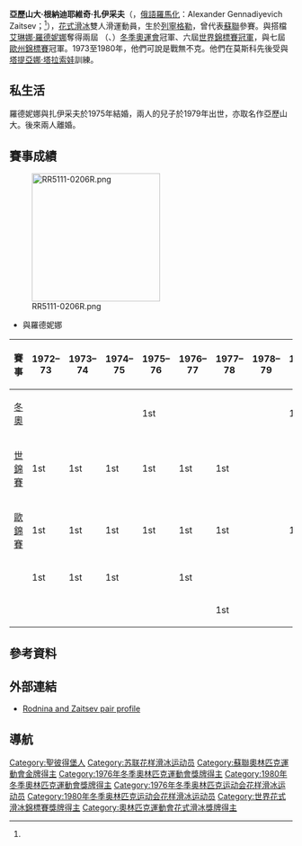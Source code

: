 {{refimprove|time=2015-03-21T11:30:43+00:00}}
{{noteTA
|1=zh-hk:花式溜冰; zh-tw:花式滑冰; zh-cn:花样滑冰; 
|2=zh-hk:溜冰; zh-hans:滑冰; zh-tw:滑冰;
|3=zh-hk:自由滑; zh-hans:自由滑; zh-tw:長曲項目;
|4=zh-hk:短節目; zh-hans:短节目; zh-tw:短曲項目;
|5=zh-hk:國際溜冰聯盟; zh-hans:国际滑冰联盟; zh-tw:國際滑冰總會;
}}
{{Infobox figure skater
|name=  亞歷山大·扎伊采夫<br>Alexander Zaitsev
|image= 
|caption= 
|fullname= Alexander Gennadiyevich Zaitsev
|altname= 
|country= {{URS}}
|formercountry=
|birth_date= {{Birth date and age|1952|6|16|df=yes}}
|birth_place= [[蘇聯|蘇聯]] [[俄罗斯苏维埃联邦社会主义共和国|俄羅斯聯邦]][[列寧格勒|列寧格勒]]
|hometown=
|residence= 
|death_date= 
|death_place=
|height= {{convert|5|ft|10|in|abbr=on}}<ref name=spref/>
|formerpartner= [[艾琳娜·羅德妮娜|艾琳娜·羅德妮娜]]
|formercoach= [[塔提亞娜·塔拉索娃|塔提亞娜·塔拉索娃]]<br />{{tsl|en|Stanislav Zhuk|斯坦尼斯拉夫·祖克}}
|formerchoreographer=
|skating club= 
|retired= 1980
|show-medals=no
|medaltemplates= <!-- see [[Template:MedalRelatedTemplates|Template:MedalRelatedTemplates]] -->
{{MedalCountry|{{URS}}}}
{{MedalSport| [[花式滑冰|花式滑冰]]}}
{{MedalCompetition|[[冬季奥林匹克运动会花样滑冰比赛|冬季奧運會]]}}
{{MedalGold|[[1980年冬季奥林匹克运动会|1980 普萊西德湖]] | {{tsl|en|Figure skating at the 1980 Winter Olympics|1980年冬季奥林匹克运动会花样滑冰比赛|雙人滑}}}}
{{MedalGold|[[1976年冬季奥林匹克运动会|1976 茵斯布魯克]] | {{tsl|en|Figure skating at the 1976 Winter Olympics|1976年冬季奥林匹克运动会花样滑冰比赛|雙人滑}}}}
{{MedalCompetition|[[世界花样滑冰锦标赛|世界錦標賽]]}}
{{MedalGold|{{tsl|en|1978 World Figure Skating Championships|1978年世界花式滑冰錦標賽|1978 渥太華}}|雙人滑}}
{{MedalGold|{{tsl|en|1977 World Figure Skating Championships|1977年世界花式滑冰錦標賽|1977 東京}}|雙人滑}}
{{MedalGold|{{tsl|en|1976 World Figure Skating Championships|1976年世界花式滑冰錦標賽|1976 哥特堡}}|雙人滑}}
{{MedalGold|{{tsl|en|1975 World Figure Skating Championships|1975年世界花式滑冰錦標賽|1975 科羅拉多泉}}|雙人滑}}
{{MedalGold|{{tsl|en|1974 World Figure Skating Championships|1974年世界花式滑冰錦標賽|1974 慕尼黑}}|雙人滑}}
{{MedalGold|{{tsl|en|1973 World Figure Skating Championships|1973年世界花式滑冰錦標賽|1973 布拉提斯拉瓦}}|雙人滑}}
{{MedalCompetition|[[欧洲花样滑冰锦标赛|歐州錦標賽]]}}
{{MedalGold|{{tsl|en|1980 European Figure Skating Championships|1980年歐洲花式滑冰錦標賽|1980 哥特堡}}|雙人滑}}
{{MedalGold|{{tsl|en|1978 European Figure Skating Championships|1978年歐洲花式滑冰錦標賽|1978 史特拉斯堡}}|雙人滑}}
{{MedalGold|{{tsl|en|1977 European Figure Skating Championships|1977年歐洲花式滑冰錦標賽|1977 赫爾辛基}}|雙人滑}}
{{MedalGold|{{tsl|en|1976 European Figure Skating Championships|1976年歐洲花式滑冰錦標賽|1976 日內瓦}}|雙人滑}}
{{MedalGold|{{tsl|en|1975 European Figure Skating Championships|1975年歐洲花式滑冰錦標賽|1975 哥本哈根}}|雙人滑}}
{{MedalGold|{{tsl|en|1974 European Figure Skating Championships|1974年歐洲花式滑冰錦標賽|1974 札格雷布}}|雙人滑}}
{{MedalGold|{{tsl|en|1973 European Figure Skating Championships|1973年歐洲花式滑冰錦標賽|1973 科隆}}|雙人滑}}
}}
{{MedalTop}}
{{MedalSport| [[冬季奥林匹克运动会花样滑冰比赛|花式滑冰]]}}
{{MedalGold|[[1980年冬季奥林匹克运动会|1980 普萊西德湖]] | {{tsl|en|Figure skating at the 1980 Winter Olympics|1980年冬季奥林匹克运动会花样滑冰比赛|雙人滑}}}}
{{MedalGold|[[1976年冬季奥林匹克运动会|1976 茵斯布魯克]] | {{tsl|en|Figure skating at the 1976 Winter Olympics|1976年冬季奥林匹克运动会花样滑冰比赛|雙人滑}}}}
{{MedalBottom}}
''' 亞歷山大·根納迪耶維奇·扎伊采夫'''（{{lang-ru|Александр Геннадиевич Зайцев}}，[[俄語羅馬化|俄語羅馬化]]：Alexander Gennadiyevich Zaitsev；{{bd|1952年|6月16日|catIdx=Z}}<ref name=spref/>），[[花式滑冰|花式滑冰]]雙人滑運動員，生於[[列寧格勒|列寧格勒]]，曾代表[[蘇聯|蘇聯]]參賽。與搭檔[[艾琳娜·羅德妮娜|艾琳娜·羅德妮娜]]奪得兩屆 （{{tsl|en|Figure skating at the 1976 Winter Olympics|1976年冬季奥林匹克运动会花样滑冰比赛|1976}}、{{tsl|en|Figure skating at the 1980 Winter Olympics|1980年冬季奥林匹克运动会花样滑冰比赛|1980}}）[[冬季奥林匹克运动会花样滑冰比赛|冬季奧運會]]冠軍、六屆[[世界花样滑冰锦标赛|世界錦標賽冠軍]]，與七屆[[欧洲花样滑冰锦标赛|歐州錦標賽]]冠軍。1973至1980年，他們可說是戰無不克。他們在莫斯科先後受{{tsl|en|Stanislav Zhuk|斯坦尼斯拉夫·祖克}}與[[塔提亞娜·塔拉索娃|塔提亞娜·塔拉索娃]]訓練。

==私生活==
羅德妮娜與扎伊采夫於1975年結婚，兩人的兒子於1979年出世，亦取名作亞歷山大。後來兩人離婚。

==賽事成績==
[[File:RR5111-0206R.png|228px]]
*與羅德妮娜
{|  class="wikitable" style="text-align:center"
|-
! 賽事
! 1972–73
! 1973–74
! 1974–75
! 1975–76
! 1976–77
! 1977–78
! 1978–79
! 1979–80
|-
| align=left |  [[冬季奥林匹克运动会花样滑冰比赛|冬奧]] || || || || bgcolor=gold | 1st || || || || bgcolor=gold | 1st
|-
| align=left | [[世界花样滑冰锦标赛|世錦賽]] || bgcolor=gold | 1st || bgcolor=gold | 1st || bgcolor=gold | 1st || bgcolor=gold | 1st || bgcolor=gold | 1st || bgcolor=gold | 1st || ||
|-
| align=left | [[欧洲花样滑冰锦标赛|歐錦賽]]|| bgcolor=gold | 1st || bgcolor=gold | 1st || bgcolor=gold | 1st || bgcolor=gold | 1st || bgcolor=gold | 1st || bgcolor=gold | 1st || || bgcolor=gold | 1st
|-
| align=left | {{tsl|en|Soviet Figure Skating Championships|蘇錦賽}} || bgcolor=gold | 1st || bgcolor=gold | 1st || bgcolor=gold | 1st ||  || bgcolor=gold | 1st || || ||
|-
| align=left | {{tsl|en|Prize of Moscow News|新聞杯}} || || || || || || bgcolor=gold | 1st || ||
|}

==參考資料==
{{Reflist|refs=

<ref name=spref>[http://www.sports-reference.com/olympics/athletes/za/aleksandr-zaytsev-1.html Aleksandr Zaytsev]</ref>

}}

==外部連結==
*[https://web.archive.org/web/20051221133109/http://www.pairsonice.net/profileview.php?pid=115 Rodnina and Zaitsev pair profile]

==導航==
{{冬季奥林匹克运动会花样滑冰比赛双人滑冠军}}
{{世界花样滑冰锦标赛双人滑冠军}}

{{DEFAULTSORT:Zaitsev, Alexander Gennadiyevich}}
[[Category:聖彼得堡人|Category:聖彼得堡人]]
[[Category:苏联花样滑冰运动员|Category:苏联花样滑冰运动员]]
[[Category:蘇聯奧林匹克運動會金牌得主|Category:蘇聯奧林匹克運動會金牌得主]]
[[Category:1976年冬季奧林匹克運動會獎牌得主|Category:1976年冬季奧林匹克運動會獎牌得主]]
[[Category:1980年冬季奧林匹克運動會獎牌得主|Category:1980年冬季奧林匹克運動會獎牌得主]]
[[Category:1976年冬季奥林匹克运动会花样滑冰运动员|Category:1976年冬季奥林匹克运动会花样滑冰运动员]]
[[Category:1980年冬季奥林匹克运动会花样滑冰运动员|Category:1980年冬季奥林匹克运动会花样滑冰运动员]]
[[Category:世界花式滑冰錦標賽獎牌得主|Category:世界花式滑冰錦標賽獎牌得主]]
[[Category:奧林匹克運動會花式滑冰獎牌得主|Category:奧林匹克運動會花式滑冰獎牌得主]]